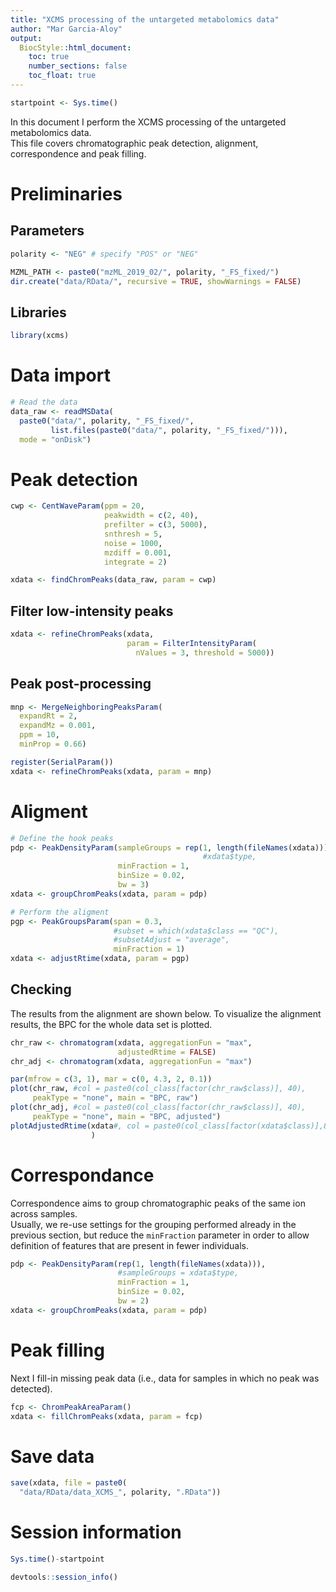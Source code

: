 ```yaml
---
title: "XCMS processing of the untargeted metabolomics data"
author: "Mar Garcia-Aloy"
output: 
  BiocStyle::html_document:
    toc: true
    number_sections: false
    toc_float: true
---
```


```r
startpoint <- Sys.time()
```

In this document I perform the XCMS processing of the untargeted metabolomics 
data.  
This file covers chromatographic peak detection, alignment, correspondence and peak filling.


# Preliminaries

## Parameters

```r
polarity <- "NEG" # specify "POS" or "NEG"

MZML_PATH <- paste0("mzML_2019_02/", polarity, "_FS_fixed/")
dir.create("data/RData/", recursive = TRUE, showWarnings = FALSE)
```


## Libraries

```r
library(xcms)
```


# Data import

```r
# Read the data
data_raw <- readMSData(
  paste0("data/", polarity, "_FS_fixed/",
         list.files(paste0("data/", polarity, "_FS_fixed/"))),
  mode = "onDisk")
```


# Peak detection

```r
cwp <- CentWaveParam(ppm = 20,
                     peakwidth = c(2, 40),
                     prefilter = c(3, 5000),
                     snthresh = 5,
                     noise = 1000,
                     mzdiff = 0.001,
                     integrate = 2)

xdata <- findChromPeaks(data_raw, param = cwp)
```


## Filter low-intensity peaks

```r
xdata <- refineChromPeaks(xdata, 
                          param = FilterIntensityParam(
                            nValues = 3, threshold = 5000))
```


## Peak post-processing

```r
mnp <- MergeNeighboringPeaksParam(
  expandRt = 2, 
  expandMz = 0.001, 
  ppm = 10,
  minProp = 0.66)

register(SerialParam())
xdata <- refineChromPeaks(xdata, param = mnp)
```


# Aligment

```r
# Define the hook peaks
pdp <- PeakDensityParam(sampleGroups = rep(1, length(fileNames(xdata))),
                                           #xdata$type,
                        minFraction = 1,
                        binSize = 0.02,
                        bw = 3)
xdata <- groupChromPeaks(xdata, param = pdp)

# Perform the aligment
pgp <- PeakGroupsParam(span = 0.3,
                       #subset = which(xdata$class == "QC"),
                       #subsetAdjust = "average",
                       minFraction = 1)
xdata <- adjustRtime(xdata, param = pgp)
```


## Checking

The results from the alignment are shown below. 
To visualize the alignment results, the BPC for the whole data set is plotted.

```r
chr_raw <- chromatogram(xdata, aggregationFun = "max", 
                        adjustedRtime = FALSE)
chr_adj <- chromatogram(xdata, aggregationFun = "max")

par(mfrow = c(3, 1), mar = c(0, 4.3, 2, 0.1))
plot(chr_raw, #col = paste0(col_class[factor(chr_raw$class)], 40),
     peakType = "none", main = "BPC, raw")
plot(chr_adj, #col = paste0(col_class[factor(chr_raw$class)], 40),
     peakType = "none", main = "BPC, adjusted")
plotAdjustedRtime(xdata#, col = paste0(col_class[factor(xdata$class)],80)
                  )
```


# Correspondance

Correspondence aims to group chromatographic peaks of the same ion across samples.  
Usually, we re-use settings for the grouping performed already in the previous
section, but reduce the `minFraction` parameter in order to
allow definition of features that are present in fewer individuals. 

```r
pdp <- PeakDensityParam(rep(1, length(fileNames(xdata))),
                        #sampleGroups = xdata$type,
                        minFraction = 1,
                        binSize = 0.02,
                        bw = 2)
xdata <- groupChromPeaks(xdata, param = pdp)
```


# Peak filling

Next I fill-in missing peak data (i.e., data for samples in which no 
peak was detected).

```r
fcp <- ChromPeakAreaParam()
xdata <- fillChromPeaks(xdata, param = fcp)
```


# Save data

```r
save(xdata, file = paste0(
  "data/RData/data_XCMS_", polarity, ".RData"))
```


# Session information

```r
Sys.time()-startpoint

devtools::session_info()
```
